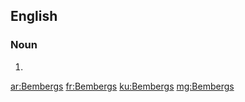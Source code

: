 ==English==

===Noun===
{{head|en}}

# {{plural of|Bemberg}}

[[ar:Bembergs]]
[[fr:Bembergs]]
[[ku:Bembergs]]
[[mg:Bembergs]]